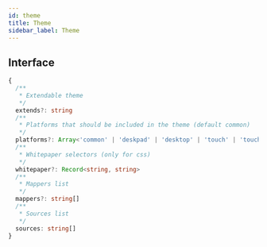 ```yaml
---
id: theme
title: Theme
sidebar_label: Theme
---
```


## Interface

```ts
{
  /**
   * Extendable theme
   */
  extends?: string
  /**
   * Platforms that should be included in the theme (default common)
   */
  platforms?: Array<'common' | 'deskpad' | 'desktop' | 'touch' | 'touch-pad' | 'touch-phone'>
  /**
   * Whitepaper selectors (only for css)
   */
  whitepaper?: Record<string, string>
  /**
   * Mappers list
   */
  mappers?: string[]
  /**
   * Sources list
   */
  sources: string[]
}
```
